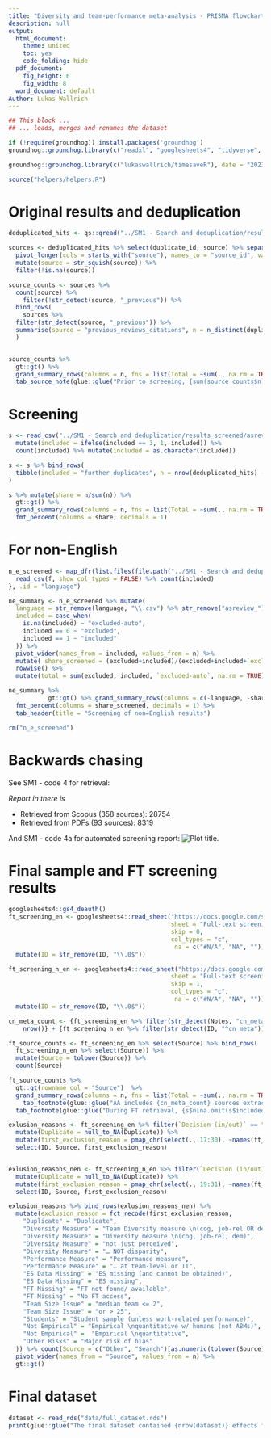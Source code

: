 ```yaml
---
title: "Diversity and team-performance meta-analysis - PRISMA flowchart data"
description: null
output:
  html_document:
    theme: united
    toc: yes
    code_folding: hide
  pdf_document:
    fig_height: 6
    fig_width: 8
  word_document: default
Author: Lukas Wallrich 
---
```



```r
## This block ...
## ... loads, merges and renames the dataset

if (!require(groundhog)) install.packages('groundhog')
groundhog::groundhog.library(c("readxl", "googlesheets4", "tidyverse", "gt"), date = "2023-07-09")

groundhog::groundhog.library(c("lukaswallrich/timesaveR"), date = "2023-07-09")

source("helpers/helpers.R")
```

# Original results and deduplication


```r
deduplicated_hits <- qs::qread("../SM1 - Search and deduplication/results_final/final_deduplicated_results.qs")

sources <- deduplicated_hits %>% select(duplicate_id, source) %>% separate(source, into = paste0("source", 1:10), sep = ";", fill = "right") %>% 
  pivot_longer(cols = starts_with("source"), names_to = "source_id", values_to = "source") %>% 
  mutate(source = str_squish(source)) %>% 
  filter(!is.na(source)) 

source_counts <- sources %>% 
  count(source) %>% 
    filter(!str_detect(source, "_previous")) %>% 
  bind_rows(
    sources %>% 
  filter(str_detect(source, "_previous")) %>% 
  summarise(source = "previous_reviews_citations", n = n_distinct(duplicate_id))
  ) 


source_counts %>% 
  gt::gt() %>% 
  grand_summary_rows(columns = n, fns = list(Total = ~sum(., na.rm = TRUE)), decimals = 0) %>% 
  tab_source_note(glue::glue("Prior to screening, {sum(source_counts$n) - nrow(deduplicated_hits)} duplicates were removed, so that {nrow(deduplicated_hits)} were screened."))


```

# Screening


```r



s <- read_csv("../SM1 - Search and deduplication/results_screened/asreview_main.csv") %>% 
  mutate(included = ifelse(included == 3, 1, included)) %>% 
  count(included) %>% mutate(included = as.character(included))

s <- s %>% bind_rows(
  tibble(included = "further duplicates", n = nrow(deduplicated_hits) - sum(s$n))
)

s %>% mutate(share = n/sum(n)) %>% 
  gt::gt() %>% 
  grand_summary_rows(columns = n, fns = list(Total = ~sum(., na.rm = TRUE)), decimals = 0) %>% 
  fmt_percent(columns = share, decimals = 1)
```

# For non-English

```r
n_e_screened <- map_dfr(list.files(file.path("../SM1 - Search and deduplication/results_screened/non-English"), full.names = TRUE) %>% set_names(str_extract(.,  "/[^/]*$") %>% str_remove("/")), \(f) {
  read_csv(f, show_col_types = FALSE) %>% count(included)
}, .id = "language")

ne_summary <- n_e_screened %>% mutate(
  language = str_remove(language, "\\.csv") %>% str_remove("asreview_"),
  included = case_when(
    is.na(included) ~ "excluded-auto",
    included == 0 ~ "excluded",
    included == 1 ~ "included"
  )) %>% 
  pivot_wider(names_from = included, values_from = n) %>% 
  mutate( share_screened = (excluded+included)/(excluded+included+`excluded-auto`)) %>% 
  rowwise() %>% 
  mutate(total = sum(excluded, included, `excluded-auto`, na.rm = TRUE)) 

ne_summary %>%  
           gt::gt() %>% grand_summary_rows(columns = c(-language, -share_screened), fns = list(Total = ~sum(., na.rm = TRUE)), decimals = 0) %>%
  fmt_percent(columns = share_screened, decimals = 1) %>%
  tab_header(title = "Screening of non=English results")

rm("n_e_screened")
```

# Backwards chasing

See SM1 - code 4 for retrieval:

*Report in there is*

- Retrieved from Scopus (358 sources): 28754
- Retrieved from PDFs (93 sources): 8319

And SM1 - code 4a for automated screening report:
![Plot title. ](6_prisma_flowchart_data_insertimage_1.png)

# Final sample and FT screening results

```r
googlesheets4::gs4_deauth()
ft_screening_en <- googlesheets4::read_sheet("https://docs.google.com/spreadsheets/d/1pEYZUZvFr8qmULT077y932BUShpJvhs-asRuyyiBKlQ/edit#gid=1628922200", 
                                             sheet = "Full-text screening",
                                             skip = 0,
                                             col_types = "c",
                                              na = c("#N/A", "NA", "")) %>% 
  mutate(ID = str_remove(ID, "\\.0$"))

ft_screening_n_en <- googlesheets4::read_sheet("https://docs.google.com/spreadsheets/d/1XCjlC3u7Ws2KCjaRQ1R0VuU0mLQ5mHVipmzuGtivLCs/edit#gid=1553069535", 
                                             sheet = "Full-text screening",
                                             skip = 1,
                                             col_types = "c",
                                              na = c("#N/A", "NA", "")) %>% 
  mutate(ID = str_remove(ID, "\\.0$"))

cn_meta_count <- {ft_screening_en %>% filter(str_detect(Notes, "cn_meta")) %>%
    nrow()} + {ft_screening_n_en %>% filter(str_detect(ID, "^cn_meta")) %>% nrow()}

ft_source_counts <- ft_screening_en %>% select(Source) %>% bind_rows(
  ft_screening_n_en %>% select(Source)) %>% 
  mutate(Source = tolower(Source)) %>% 
  count(Source) 

ft_source_counts %>% 
  gt::gt(rowname_col = "Source")  %>% 
  grand_summary_rows(columns = n, fns = list(Total = ~sum(., na.rm = TRUE)), decimals = 0) %>% 
    tab_footnote(glue::glue("AA includes {cn_meta_count} sources extracted from the Chinese-language meta-analysis by Ma et al. (2022) shared by the author."), locations = cells_stub(rows = "aa")) %>% 
  tab_footnote(glue::glue("During FT retrieval, {s$n[na.omit(s$included == '1')] + sum(ne_summary$included, na.rm = TRUE) - ft_source_counts$n[ft_source_counts$Source == 'search']} duplicates were identified and removed"), locations = cells_stub(rows = "search"))

```

```r
exlusion_reasons <- ft_screening_en %>% filter(`Decision (in/out)` == "Excluded") %>% 
  mutate(Duplicate = null_to_NA(Duplicate)) %>% 
  mutate(first_exclusion_reason = pmap_chr(select(., 17:30), ~names(ft_screening_en[17:30])[which(!is.na(c(...)))[1]])) %>% 
  select(ID, Source, first_exclusion_reason)


exlusion_reasons_nen <- ft_screening_n_en %>% filter(`Decision (in/out)` == "Excluded") %>% 
  mutate(Duplicate = null_to_NA(Duplicate)) %>% 
  mutate(first_exclusion_reason = pmap_chr(select(., 19:31), ~names(ft_screening_n_en[19:31])[which(!is.na(c(...)))[1]])) %>% 
  select(ID, Source, first_exclusion_reason)

exlusion_reasons %>% bind_rows(exlusion_reasons_nen) %>% 
  mutate(exclusion_reason = fct_recode(first_exclusion_reason,
    "Duplicate" = "Duplicate",
    "Diversity Measure" = "Team Diversity measure \n(cog, job-rel OR dem)",
    "Diversity Measure" = "Diversity measure \n(cog, job-rel, dem)",
    "Diversity Measure" = "not just perceived",
    "Diversity Measure" = "… NOT disparity",
    "Performance Measure" = "Performance measure",
    "Performance Measure" = "… at team-level or TT",
    "ES Data Missing" = "ES missing (and cannot be obtained)",
    "ES Data Missing" = "ES missing",
    "FT Missing" = "FT not found/ available",
    "FT Missing" = "No FT access",
    "Team Size Issue" = "median team <= 2",
    "Team Size Issue" = "or > 25",
    "Students" = "Student sample (unless work-related performance)",
    "Not Empirical" = "Empirical \nquantitative w/ humans (not ABMs)",
    "Not Empirical" =  "Empirical \nquantitative",
    "Other Risks" = "Major risk of bias"
  )) %>% count(Source = c("Other", "Search")[as.numeric(tolower(Source) == "search")+1], exclusion_reason) %>%
  pivot_wider(names_from = "Source", values_from = n) %>%
  gt::gt()

```

# Final dataset 

```r
dataset <- read_rds("data/full_dataset.rds")
print(glue::glue("The final dataset contained {nrow(dataset)} effects from {n_distinct(dataset$id)} sources."))
```

